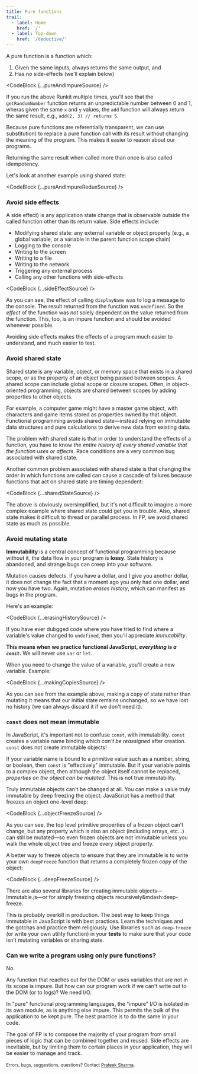 ```yaml
---
title: Pure functions
trail:
  - label: Home
    href: '/'
  - label: Top-down
    href: '/deductive/'
---
```


A <OffsiteLink href='https://en.wikipedia.org/wiki/Pure_function'>pure function</OffsiteLink> is a function which:

1. Given the same inputs, always returns the same output, and
1. Has no side-effects (we'll explain below)

<CodeBlock {...pureAndImpureSource} />

If you run the above Runkit multiple times, you'll see that the `getRandomNumber` function returns an unpredictable number between 0 and 1, wheras given the same `x` and `y` values, the `add` function will always return the same result, e.g., `add(2, 3) // returns 5`.

Because pure functions are <OffsiteLink href='https://en.wikipedia.org/wiki/Referential_transparency'>referentially transparent</OffsiteLink>, we can use <OffsiteLink href='https://en.wikipedia.org/wiki/Substitution_(algebra'>substitution</OffsiteLink>) to replace a pure function call with its result without changing the meaning of the program. This makes it easier to reason about our programs.

Returning the same result when called more than once is also called <OffsiteLink href='https://en.wikipedia.org/wiki/Idempotence'>idempotency</OffsiteLink>.

Let's look at another example using shared state:

<CodeBlock {...pureAndImpureReduxSource} />

<h3 id='avoid-side-effects'>Avoid side effects</h3>

A <OffsiteLink href='https://en.wikipedia.org/wiki/Side_effect_(computer_science'>side effect</OffsiteLink>) is any application state change that is observable outside the called function other than its return value. Side effects include:

* Modifying shared state: any external variable or object property (e.g., a global variable, or a variable in the parent function scope chain)
* Logging to the console
* Writing to the screen
* Writing to a file
* Writing to the network
* Triggering any external process
* Calling any other functions with side-effects

<CodeBlock {...sideEffectSource} />

As you can see, the effect of calling `displayName` was to log a message to the console. The result returned from the function was `undefined`. So the _effect_ of the function was _not_ solely dependent on the value returned from the function. This, too, is an impure function and should be avoided whenever possible.

Avoiding side effects makes the effects of a program much easier to understand, and much easier to test.

<h3 id='avoid-shared-state'>Avoid shared state</h3>

Shared state is any variable, object, or memory space that exists in a shared scope, or as the property of an object being passed between scopes. A shared scope can include global scope or closure scopes. Often, in object-oriented programming, objects are shared between scopes by adding properties to other objects.

For example, a computer game might have a master game object, with characters and game items stored as properties owned by that object. Functional programming avoids shared state&mdash;instead relying on immutable data structures and pure calculations to derive new data from existing data. 

The problem with shared state is that in order to understand the effects of a function, you have to know _the entire history of every shared variable that the function uses or affects_. Race conditions are a very common bug associated with shared state.

Another common problem associated with shared state is that changing the order in which functions are called can cause a cascade of failures because functions that act on shared state are timing dependent:

<CodeBlock {...sharedStateSource} />

The above is obviously oversimplified, but it's not difficult to imagine a more complex example where shared state could get you in trouble. Also, shared state makes it difficult to thread or parallel process. In FP, we avoid shared state as much as possible.

<h3 id='avoid-mutating-state'>Avoid mutating state</h3>

**Immutability** is a central concept of functional programming because without it, the data flow in your program is **lossy**. State history is abandoned, and strange bugs can creep into your software.

Mutation causes defects. If you have a dollar, and I give you another dollar, it does not change the fact that a moment ago you only had one dollar, and now you have two. Again, mutation _erases history_, which can manifest as bugs in the program.

Here's an example:

<CodeBlock {...erasingHistorySource} />

If you have ever dubgged code where you have tried to find where a variable's value changed to `undefined`, then you'll appreciate _immutability_.

**This means when we practice functional JavaScript, _everything is a `const`_.** We will never use `var` or `let`. 

When you need to change the value of a variable, you'll create a new variable. Example:

<CodeBlock {...makingCopiesSource} />

As you can see from the example above, making a copy of state rather than mutating it means that our initial state remains unchanged, so we have lost no history (we can always discard it if we don't need it).

<h3 id='const-not-immutable'><code>const</code> does not mean immutable</h3>

In JavaScript, it's important not to confuse `const`, with immutability. `const` creates a variable name binding which _can't be reassigned_ after creation. `const` does not create immutable objects!

If your variable name is bound to a primitive value such as a number, string, or boolean, then `const` is "effectively" immutable. But if your variable points to a complex object, then although the object itself cannot be replaced, _properties on the object can be mutated._ This is not true immutability.

Truly immutable objects can't be changed at all. You can make a value truly immutable by deep freezing the object. JavaScript has a method that freezes an object one-level deep:

<CodeBlock {...objectFreezeSource} />

As you can see, the top level primitive properties of a frozen object can’t change, but any property which is also an object (including arrays, etc…) can still be mutated&mdash;so even frozen objects are not immutable unless you walk the whole object tree and freeze every object property.

A better way to freeze objects to ensure that they are immutable is to write your own `deepFreeze` function that returns a completely frozen _copy_ of the object:

<CodeBlock {...deepFreezeSource} />

There are also several libraries for creating immutable objects&mdash;<OffsiteLink href='https://github.com/immutable-js/immutable-js'>Immutable.js</OffsiteLink>&mdash;or for simply freezing objects recursively&mdash:<OffsiteLink href='https://www.npmjs.com/package/deep-freeze'>deep-freeze</OffsiteLink>.

This is probably overkill in production. The best way to keep things immutable in JavaScript is with best practices. Learn the techniques and the gotchas and practice them religiously. Use libraries such as `deep-freeze` (or write your own utility function) in your **tests** to make sure that your code isn't mutating variables or sharing state.

<h3 id='is-purity-possible'>Can we write a program using only pure functions?</h3>

No. 

Any function that reaches out for the DOM or uses variables that are not in its scope is impure. But how can our program work if we can't write out to the DOM (or to logs)? We need I/O.

In "pure" functional programming languages, the "impure" I/O is isolated in its own module, as is anything else impure. This permits the bulk of the application to be kept pure. The best practice is to do the  same in your code.

The goal of FP is to compose the majority of your program from small pieces of logic that can be combined together and reused. Side effects are inevitable, but by limiting them to certain places in your application, they will be easier to manage and track.

<small>Errors, bugs, suggestions, questions? Contact <a href='mailto:Prateek_Sharma@bnz.co.nz'>Prateek Sharma</a></small>.
